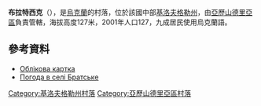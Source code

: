 {{coord|48|42|22|N|33|33|52|E|scale:100000_region:UA|display=title}}

'''布拉特西克'''（{{lang-uk|Братське}}），是[[烏克蘭|烏克蘭]]的村落，位於該國中部[[基洛夫格勒州|基洛夫格勒州]]，由[[亞歷山德里亞區|亞歷山德里亞區]]負責管轄，海拔高度127米，2001年人口127，九成居民使用烏克蘭語。

==參考資料==
* [http://gska2.rada.gov.ua/pls/z7502/A005?rdat1=30.01.2010&rf7571=17516 Облікова картка]{{dead link|date=2018年2月 |bot=InternetArchiveBot |fix-attempted=yes }}
* [http://weather.in.ua/ua/kirovogradskaja/1990 Погода в селі Братське] {{Wayback|url=http://weather.in.ua/ua/kirovogradskaja/1990 |date=20111220181940 }}

{{DEFAULTSORT:Братське}}
[[Category:基洛夫格勒州村落|Category:基洛夫格勒州村落]]
[[Category:亞歷山德里亞區村落|Category:亞歷山德里亞區村落]]


{{Kirovohrad-geo-stub}}